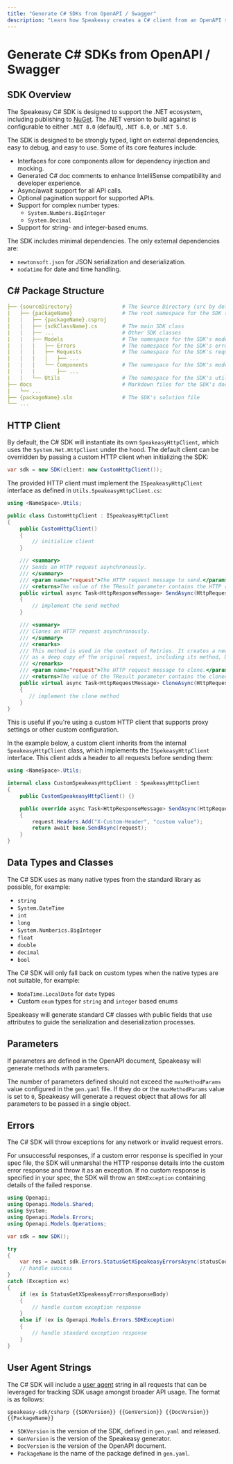 ```yaml
---
title: "Generate C# SDKs from OpenAPI / Swagger"
description: "Learn how Speakeasy creates a C# client from an OpenAPI spec."
---
```



# Generate C# SDKs from OpenAPI / Swagger

## SDK Overview

The Speakeasy C# SDK is designed to support the .NET ecosystem, including publishing to [NuGet](https://www.nuget.org/).
The .NET version to build against is configurable to either `.NET 8.0` (default), `.NET 6.0`, or `.NET 5.0`.

The SDK is designed to be strongly typed, light on external dependencies, easy to debug, and easy to use. Some of its core features include:

- Interfaces for core components allow for dependency injection and mocking.
- Generated C# doc comments to enhance IntelliSense compatibility and developer experience.
- Async/await support for all API calls.
- Optional pagination support for supported APIs.
- Support for complex number types:
  - `System.Numbers.BigInteger`
  - `System.Decimal`
- Support for string- and integer-based enums.

The SDK includes minimal dependencies. The only external dependencies are:

- `newtonsoft.json` for JSON serialization and deserialization.
- `nodatime` for date and time handling.

## C# Package Structure

```yaml lib-structure.yaml
├── {sourceDirectory}                # The Source Directory (src by default)
|   ├── {packageName}                # The root namespace for the SDK (folder structure mirrors the dot-separated {packageName})
|   |   ├── {packageName}.csproj
|   |   ├── {sdkClassName}.cs        # The main SDK class
|   |   ├── ...                      # Other SDK classes
|   |   ├── Models                   # The namespace for the SDK's models
|   |   |   ├── Errors               # The namespace for the SDK's error response models, where custom exceptions are located
|   |   |   ├── Requests             # The namespace for the SDK's request models which generally houses the request/response models for each API (in older generations and other targets, this folder was called `Operations`)
|   |   |   |   ├── ...
|   |   |   └── Components           # The namespace for the SDK's models generated from components in the OpenAPI document (in older generations, this folder was called `Shared`)
|   |   |       ├── ...
|   |   └── Utils                    # The namespace for the SDK's utility classes
├── docs                             # Markdown files for the SDK's documentation
|   └── ...
├── {packageName}.sln                # The SDK's solution file
└── ...
```

## HTTP Client

By default, the C# SDK will instantiate its own `SpeakeasyHttpClient`, which uses the `System.Net.HttpClient` under the hood. The default client can be overridden by passing a custom HTTP client when initializing the SDK:
```csharp
var sdk = new SDK(client: new CustomHttpClient());
```

The provided HTTP client must implement the `ISpeakeasyHttpClient` interface as defined in `Utils.SpeakeasyHttpClient.cs`:
```csharp
using <NameSpace>.Utils;

public class CustomHttpClient : ISpeakeasyHttpClient
{
    public CustomHttpClient()
    {
        // initialize client
    }

    /// <summary>
    /// Sends an HTTP request asynchronously.
    /// </summary>
    /// <param name="request">The HTTP request message to send.</param>
    /// <returns>The value of the TResult parameter contains the HTTP response message.</returns>
    public virtual async Task<HttpResponseMessage> SendAsync(HttpRequestMessage request)
    {
        // implement the send method
    }

    /// <summary>
    /// Clones an HTTP request asynchronously.
    /// </summary>
    /// <remarks>
    /// This method is used in the context of Retries. It creates a new HttpRequestMessage instance
    /// as a deep copy of the original request, including its method, URI, content, headers, and options.
    /// </remarks>
    /// <param name="request">The HTTP request message to clone.</param>
    /// <returns>The value of the TResult parameter contains the cloned HTTP request message.</returns>
    public virtual async Task<HttpRequestMessage> CloneAsync(HttpRequestMessage request)
    {
       // implement the clone method
    }
}
```

This is useful if you're using a custom HTTP client that supports proxy settings or other custom configuration.

In the example below, a custom client inherits from the internal `SpeakeasyHttpClient` class, which implements the `ISpekeasyHttpClient` interface. This client adds a header to all requests before sending them:
```csharp
using <NameSpace>.Utils;

internal class CustomSpeakeasyHttpClient : SpeakeasyHttpClient
{
    public CustomSpeakeasyHttpClient() {}

    public override async Task<HttpResponseMessage> SendAsync(HttpRequestMessage request)
    {
        request.Headers.Add("X-Custom-Header", "custom value");
        return await base.SendAsync(request);
    }
}
```

## Data Types and Classes

The C# SDK uses as many native types from the standard library as possible, for example:

- `string`
- `System.DateTime`
- `int`
- `long`
- `System.Numberics.BigInteger`
- `float`
- `double`
- `decimal`
- `bool`

The C# SDK will only fall back on custom types when the native types are not suitable, for example:

- `NodaTime.LocalDate` for `date` types
- Custom `enum` types for `string` and `integer` based enums

Speakeasy will generate standard C# classes with public fields that use attributes to guide the serialization and deserialization processes.

## Parameters

If parameters are defined in the OpenAPI document, Speakeasy will generate methods with parameters.

The number of parameters defined should not exceed the `maxMethodParams` value configured in the `gen.yaml` file. If they do or the `maxMethodParams` value is set to `0`, Speakeasy will generate a request object that allows for all parameters to be passed in a single object.

## Errors

The C# SDK will throw exceptions for any network or invalid request errors.

For unsuccessful responses, if a custom error response is specified in your spec file, the SDK will unmarshal the HTTP response details into the custom error response and throw it as an exception. If no custom response is specified in your spec, the SDK will throw an `SDKException` containing details of the failed response.

```csharp
using Openapi;
using Openapi.Models.Shared;
using System;
using Openapi.Models.Errors;
using Openapi.Models.Operations;

var sdk = new SDK();

try
{
    var res = await sdk.Errors.StatusGetXSpeakeasyErrorsAsync(statusCode: 385913);
    // handle success
}
catch (Exception ex)
{
    if (ex is StatusGetXSpeakeasyErrorsResponseBody)
    {
        // handle custom exception response
    }
    else if (ex is Openapi.Models.Errors.SDKException)
    {
        // handle standard exception response
    }
}

```

## User Agent Strings

The C# SDK will include a [user agent](https://developer.mozilla.org/en-US/docs/Web/HTTP/Headers/User-Agent) string in all requests that can be leveraged for tracking SDK usage amongst broader API usage. The format is as follows: 

```stmpl
speakeasy-sdk/csharp {{SDKVersion}} {{GenVersion}} {{DocVersion}} {{PackageName}}
```

- `SDKVersion` is the version of the SDK, defined in `gen.yaml` and released.
- `GenVersion` is the version of the Speakeasy generator.
- `DocVersion` is the version of the OpenAPI document.
- `PackageName` is the name of the package defined in `gen.yaml`.
